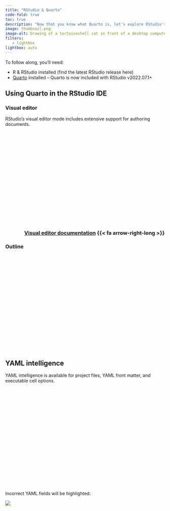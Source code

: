 ```yaml
---
title: "RStudio & Quarto"
code-fold: true
toc: true
description: "Now that you know what Quarto is, let's explore RStudio's authoring features."
image: thumbnail.png
image-alt: Drawing of a tortoiseshell cat in front of a desktop computer.
filters:
   - lightbox
lightbox: auto
---
```


::: callout-warning
To follow along, you'll need:

-   R & RStudio installed (find the latest RStudio release here)
-   [Quarto](https://quarto.org/docs/get-started/) installed -- Quarto is now included with RStudio v2022.07.1+
:::

## Using Quarto in the RStudio IDE

### Visual editor

RStudio's visual editor mode includes extensive support for authoring documents.

::: column-page

<script src="https://fast.wistia.com/embed/medias/3ie18ipwnt.jsonp" async></script><script src="https://fast.wistia.com/assets/external/E-v1.js" async></script><div class="wistia_responsive_padding" style="padding:56.88% 0 0 0;position:relative;"><div class="wistia_responsive_wrapper" style="height:100%;left:0;position:absolute;top:0;width:100%;"><div class="wistia_embed wistia_async_3ie18ipwnt videoFoam=true" style="height:100%;position:relative;width:100%"><div class="wistia_swatch" style="height:100%;left:0;opacity:0;overflow:hidden;position:absolute;top:0;transition:opacity 200ms;width:100%;"><img src="https://fast.wistia.com/embed/medias/3ie18ipwnt/swatch" style="filter:blur(5px);height:100%;object-fit:contain;width:100%;" alt="" aria-hidden="true" onload="this.parentNode.style.opacity=1;" /></div></div></div></div>

:::

<h3 align="right"><a href="https://quarto.org/docs/visual-editor/">Visual editor documentation</a> {{< fa arrow-right-long >}}</h3>

### Outline

::: column-page
<script src="https://fast.wistia.com/embed/medias/u9hyqm2sy1.jsonp" async></script><script src="https://fast.wistia.com/assets/external/E-v1.js" async></script><div class="wistia_responsive_padding" style="padding:59.38% 0 0 0;position:relative;"><div class="wistia_responsive_wrapper" style="height:100%;left:0;position:absolute;top:0;width:100%;"><div class="wistia_embed wistia_async_u9hyqm2sy1 videoFoam=true" style="height:100%;position:relative;width:100%"><div class="wistia_swatch" style="height:100%;left:0;opacity:0;overflow:hidden;position:absolute;top:0;transition:opacity 200ms;width:100%;"><img src="https://fast.wistia.com/embed/medias/u9hyqm2sy1/swatch" style="filter:blur(5px);height:100%;object-fit:contain;width:100%;" alt="" aria-hidden="true" onload="this.parentNode.style.opacity=1;" /></div></div></div></div>
:::

## YAML intelligence

YAML intelligence is available for project files, YAML front matter, and executable cell options.

::: column-page
<script src="https://fast.wistia.com/embed/medias/urdhmq5sjd.jsonp" async></script><script src="https://fast.wistia.com/assets/external/E-v1.js" async></script><div class="wistia_responsive_padding" style="padding:54.79% 0 0 0;position:relative;"><div class="wistia_responsive_wrapper" style="height:100%;left:0;position:absolute;top:0;width:100%;"><div class="wistia_embed wistia_async_urdhmq5sjd videoFoam=true" style="height:100%;position:relative;width:100%"><div class="wistia_swatch" style="height:100%;left:0;opacity:0;overflow:hidden;position:absolute;top:0;transition:opacity 200ms;width:100%;"><img src="https://fast.wistia.com/embed/medias/urdhmq5sjd/swatch" style="filter:blur(5px);height:100%;object-fit:contain;width:100%;" alt="" aria-hidden="true" onload="this.parentNode.style.opacity=1;" /></div></div></div></div>
:::
<br>
<br>
Incorrect YAML fields will be highlighted:

![](images/yaml-error.png){fig-alt="Misspelling in YAML code being highlighted"}
